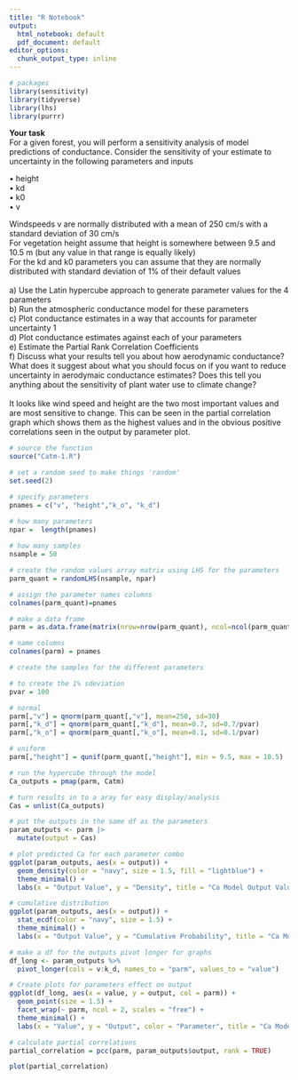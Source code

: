 ```yaml
---
title: "R Notebook"
output:
  html_notebook: default
  pdf_document: default
editor_options:
  chunk_output_type: inline
---
```


```r
# packages
library(sensitivity)
library(tidyverse)
library(lhs)
library(purrr)
```

**Your task**\
For a given forest, you will perform a sensitivity analysis of model predictions of conductance. Consider the sensitivity of your estimate to uncertainty in the following parameters and inputs

• height\
• kd\
• k0\
• v

Windspeeds v are normally distributed with a mean of 250 cm/s with a standard deviation of 30 cm/s\
For vegetation height assume that height is somewhere between 9.5 and 10.5 m (but any value in that range is equally likely)\
For the kd and k0 parameters you can assume that they are normally distributed with standard deviation of 1% of their default values\
\
a) Use the Latin hypercube approach to generate parameter values for the 4 parameters\
b) Run the atmospheric conductance model for these parameters\
c) Plot conductance estimates in a way that accounts for parameter uncertainty 1\
d) Plot conductance estimates against each of your parameters\
e) Estimate the Partial Rank Correlation Coefficients\
f) Discuss what your results tell you about how aerodynamic conductance? What does it suggest about
what you should focus on if you want to reduce uncertainty in aerodymaic conductance estimates?
Does this tell you anything about the sensitivity of plant water use to climate change?\
\
It looks like wind speed and height are the two most important values and are most sensitive to change. This can be seen in the partial correlation graph which shows them as the highest values and in the obvious positive correlations seen in the output by parameter plot.

```r
# source the function
source("Catm-1.R")

# set a random seed to make things 'random'
set.seed(2)

# specify parameters
pnames = c("v", "height","k_o", "k_d")

# how many parameters
npar =  length(pnames)
               
# how many samples
nsample = 50

# create the random values array matrix using LHS for the parameters
parm_quant = randomLHS(nsample, npar)

# assign the parameter names columns
colnames(parm_quant)=pnames

# make a data frame
parm = as.data.frame(matrix(nrow=nrow(parm_quant), ncol=ncol(parm_quant)))

# name columns
colnames(parm) = pnames

# create the samples for the different parameters

# to create the 1% sdeviation
pvar = 100

# normal
parm[,"v"] = qnorm(parm_quant[,"v"], mean=250, sd=30)
parm[,"k_d"] = qnorm(parm_quant[,"k_d"], mean=0.7, sd=0.7/pvar)
parm[,"k_o"] = qnorm(parm_quant[,"k_o"], mean=0.1, sd=0.1/pvar)

# uniform
parm[,"height"] = qunif(parm_quant[,"height"], min = 9.5, max = 10.5)
```

```r
# run the hypercube through the model
Ca_outputs = pmap(parm, Catm)

# turn results in to a aray for easy display/analysis
Cas = unlist(Ca_outputs)

# put the outputs in the same df as the parameters
param_outputs <- parm |>
  mutate(output = Cas)
```

```r

# plot predicted Ca for each parameter combo
ggplot(param_outputs, aes(x = output)) +
  geom_density(color = "navy", size = 1.5, fill = "lightblue") +
  theme_minimal() +
  labs(x = "Output Value", y = "Density", title = "Ca Model Output Value")

# cumulative distribution
ggplot(param_outputs, aes(x = output)) +
  stat_ecdf(color = "navy", size = 1.5) +
  theme_minimal() +
  labs(x = "Output Value", y = "Cumulative Probability", title = "Ca Model Output Cumulative Probability")

# make a df for the outputs pivot longer for graphs
df_long <- param_outputs %>% 
  pivot_longer(cols = v:k_d, names_to = "parm", values_to = "value")

# Create plots for parameters effect on output
ggplot(df_long, aes(x = value, y = output, col = parm)) +
  geom_point(size = 1.5) +
  facet_wrap(~ parm, ncol = 2, scales = "free") +
  theme_minimal() +
  labs(x = "Value", y = "Output", color = "Parameter", title = "Ca Model Output by Parameter")
```

```r
# calculate partial correlations
partial_correlation = pcc(parm, param_outputs$output, rank = TRUE)

plot(partial_correlation)
```

\
